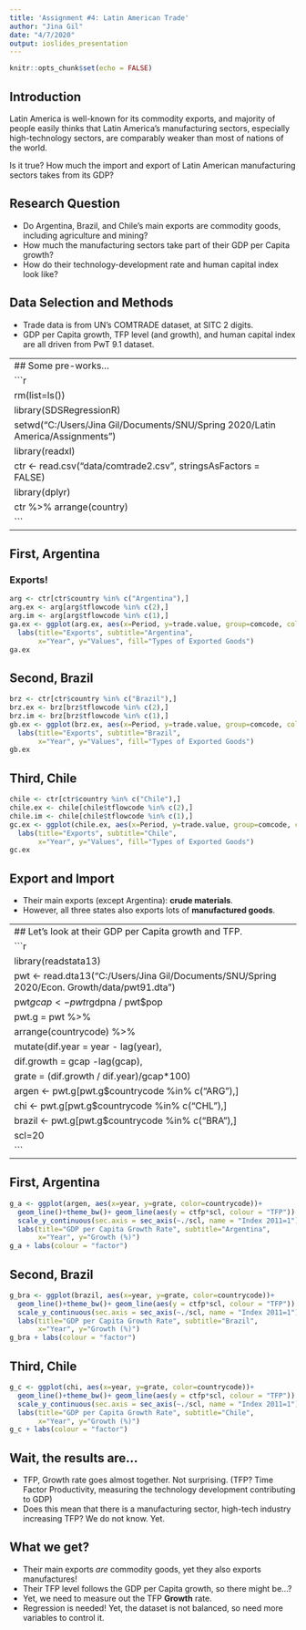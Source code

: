 ---
title: 'Assignment #4: Latin American Trade'
author: "Jina Gil"
date: "4/7/2020"
output: ioslides_presentation
---

```{r setup, include=FALSE}
knitr::opts_chunk$set(echo = FALSE)
```

## Introduction

Latin America is well-known for its commodity exports, and majority of people easily thinks that Latin America's manufacturing sectors, 
especially high-technology sectors, are comparably weaker than most of nations of the world. 

Is it true? How much the import and export of Latin American manufacturing sectors takes from its GDP? 

## Research Question

- Do Argentina, Brazil, and Chile's main exports are commodity goods, including agriculture and mining?
- How much the manufacturing sectors take part of their GDP per Capita growth? 
- How do their technology-development rate and human capital index look like? 

## Data Selection and Methods

- Trade data is from UN's COMTRADE dataset, at SITC 2 digits. 
- GDP per Capita growth, TFP level (and growth), and human capital index are all driven from PwT 9.1 dataset.

---
## Some pre-works...
```{r}
rm(list=ls())
library(SDSRegressionR)
setwd("C:/Users/Jina Gil/Documents/SNU/Spring 2020/Latin America/Assignments")
library(readxl)
ctr <- read.csv("data/comtrade2.csv", stringsAsFactors = FALSE)
library(dplyr)
ctr %>% arrange(country)
```
---

## First, Argentina
### Exports!

```{r}
arg <- ctr[ctr$country %in% c("Argentina"),]
arg.ex <- arg[arg$tflowcode %in% c(2),]
arg.im <- arg[arg$tflowcode %in% c(1),]
ga.ex <- ggplot(arg.ex, aes(x=Period, y=trade.value, group=comcode, color=comdesc))+geom_line()+theme_bw() + 
  labs(title="Exports", subtitle="Argentina",
       x="Year", y="Values", fill="Types of Exported Goods")
ga.ex
```

## Second, Brazil

```{r}
brz <- ctr[ctr$country %in% c("Brazil"),]
brz.ex <- brz[brz$tflowcode %in% c(2),]
brz.im <- brz[brz$tflowcode %in% c(1),]
gb.ex <- ggplot(brz.ex, aes(x=Period, y=trade.value, group=comcode, color=comdesc))+geom_line()+theme_bw() + 
  labs(title="Exports", subtitle="Brazil",
       x="Year", y="Values", fill="Types of Exported Goods")
gb.ex
```

## Third, Chile
```{r}
chile <- ctr[ctr$country %in% c("Chile"),]
chile.ex <- chile[chile$tflowcode %in% c(2),]
chile.im <- chile[chile$tflowcode %in% c(1),]
gc.ex <- ggplot(chile.ex, aes(x=Period, y=trade.value, group=comcode, color=comdesc))+geom_line()+theme_bw() + 
  labs(title="Exports", subtitle="Chile",
       x="Year", y="Values", fill="Types of Exported Goods")
gc.ex
```

## Export and Import

- Their main exports (except Argentina): **crude materials**. 
- However, all three states also exports lots of **manufactured goods**. 

---
## Let's look at their GDP per Capita growth and TFP.
```{r}
library(readstata13)
pwt <- read.dta13("C:/Users/Jina Gil/Documents/SNU/Spring 2020/Econ. Growth/data/pwt91.dta")
pwt$gcap <- pwt$rgdpna / pwt$pop
pwt.g = pwt %>%
  arrange(countrycode) %>%
  mutate(dif.year = year - lag(year),
         dif.growth = gcap -lag(gcap),
         grate = (dif.growth / dif.year)/gcap*100)
argen <- pwt.g[pwt.g$countrycode %in% c("ARG"),]
chi <- pwt.g[pwt.g$countrycode %in% c("CHL"),]
brazil <- pwt.g[pwt.g$countrycode %in% c("BRA"),]
scl=20
```
---

## First, Argentina
```{r}
g_a <- ggplot(argen, aes(x=year, y=grate, color=countrycode))+
  geom_line()+theme_bw()+ geom_line(aes(y = ctfp*scl, colour = "TFP")) +
  scale_y_continuous(sec.axis = sec_axis(~./scl, name = "Index 2011=1"))+
  labs(title="GDP per Capita Growth Rate", subtitle="Argentina",
       x="Year", y="Growth (%)")
g_a + labs(colour = "factor")
```

## Second, Brazil 
```{r}
g_bra <- ggplot(brazil, aes(x=year, y=grate, color=countrycode))+
  geom_line()+theme_bw()+ geom_line(aes(y = ctfp*scl, colour = "TFP")) +
  scale_y_continuous(sec.axis = sec_axis(~./scl, name = "Index 2011=1"))+
  labs(title="GDP per Capita Growth Rate", subtitle="Brazil",
       x="Year", y="Growth (%)")
g_bra + labs(colour = "factor")
```

## Third, Chile
```{r}
g_c <- ggplot(chi, aes(x=year, y=grate, color=countrycode))+
  geom_line()+theme_bw()+ geom_line(aes(y = ctfp*scl, colour = "TFP")) +
  scale_y_continuous(sec.axis = sec_axis(~./scl, name = "Index 2011=1"))+
  labs(title="GDP per Capita Growth Rate", subtitle="Chile",
       x="Year", y="Growth (%)")
g_c + labs(colour = "factor")
```

## Wait, the results are...
- TFP, Growth rate goes almost together. Not surprising. 
(TFP? Time Factor Productivity, measuring the technology development contributing to GDP)
- Does this mean that there is a manufacturing sector, high-tech industry increasing TFP? We do not know. Yet. 

## What we get?
- Their main exports *are* commodity goods, yet they also exports manufactures!
- Their TFP level follows the GDP per Capita growth, so there might be...?
- Yet, we need to measure out the TFP **Growth** rate.
- Regression is needed! Yet, the dataset is not balanced, so need more variables to control it. 
